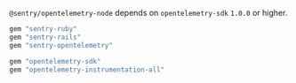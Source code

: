 <Note>

`@sentry/opentelemetry-node` depends on `opentelemetry-sdk` `1.0.0` or higher.

</Note>

```ruby
gem "sentry-ruby"
gem "sentry-rails"
gem "sentry-opentelemetry"

gem "opentelemetry-sdk"
gem "opentelemetry-instrumentation-all"
```
